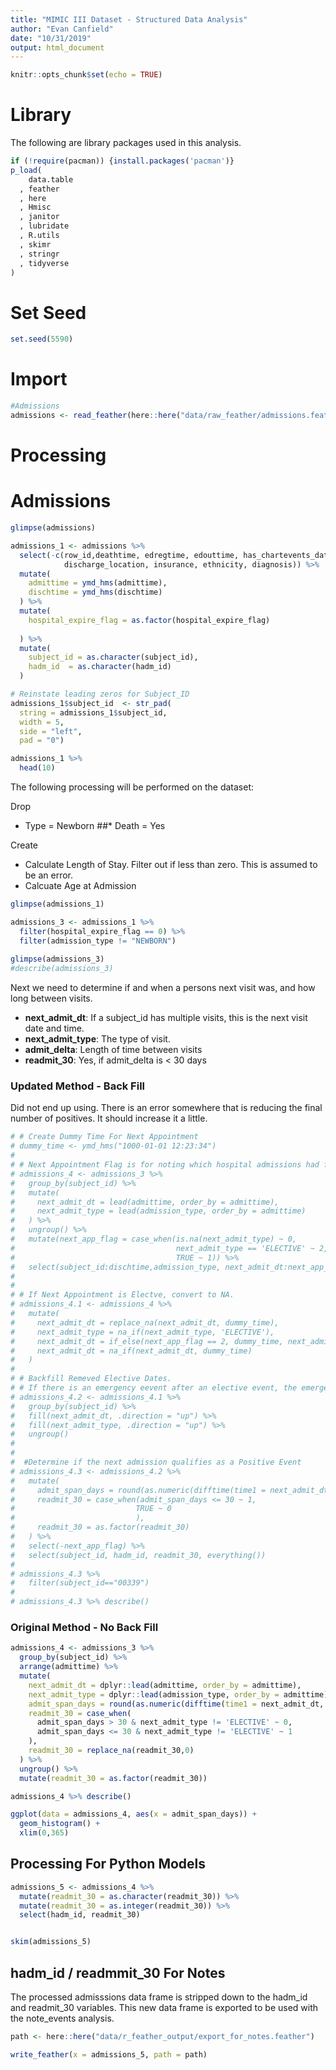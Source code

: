 ```yaml
---
title: "MIMIC III Dataset - Structured Data Analysis"
author: "Evan Canfield"
date: "10/31/2019"
output: html_document
---
```


```r
knitr::opts_chunk$set(echo = TRUE)
```

# Library
The following are library packages used in this analysis.
```r
if (!require(pacman)) {install.packages('pacman')} 
p_load(
    data.table
  , feather
  , here
  , Hmisc
  , janitor
  , lubridate
  , R.utils
  , skimr
  , stringr
  , tidyverse
)
```

# Set Seed
```r
set.seed(5590)
```


# Import
```r
#Admissions
admissions <- read_feather(here::here("data/raw_feather/admissions.feather"))
```

# Processing
# Admissions
```r
glimpse(admissions)
```


```r
admissions_1 <- admissions %>% 
  select(-c(row_id,deathtime, edregtime, edouttime, has_chartevents_data, language, religion, marital_status, admission_location,
            discharge_location, insurance, ethnicity, diagnosis)) %>% 
  mutate(
    admittime = ymd_hms(admittime),
    dischtime = ymd_hms(dischtime)
  ) %>% 
  mutate(
    hospital_expire_flag = as.factor(hospital_expire_flag)
    
  ) %>% 
  mutate(
    subject_id = as.character(subject_id),
    hadm_id  = as.character(hadm_id)
  )

# Reinstate leading zeros for Subject_ID
admissions_1$subject_id  <- str_pad(
  string = admissions_1$subject_id, 
  width = 5, 
  side = "left", 
  pad = "0")
```

```r
admissions_1 %>% 
  head(10) 
```

The following processing will be performed on the dataset:

Drop

* Type = Newborn
##* Death = Yes


Create

* Calculate Length of Stay. Filter out if less than zero. This is assumed to be an error.
* Calcuate Age at Admission


```r
glimpse(admissions_1)
```

```r
admissions_3 <- admissions_1 %>% 
  filter(hospital_expire_flag == 0) %>% 
  filter(admission_type != "NEWBORN") 
         
glimpse(admissions_3)
#describe(admissions_3)
```



Next we need to determine if and when a persons next visit was, and how long between visits.

* **next_admit_dt**: If a subject_id has multiple visits, this is the next visit date and time.
* **next_admit_type**: The type of visit.
* **admit_delta**: Length of time between visits
* **readmit_30**: Yes, if admit_delta is < 30 days

### Updated Method - Back Fill
Did not end up using. There is an error somewhere that is reducing the final number of positives. It should increase it a little.
```r
# # Create Dummy Time For Next Appointment
# dummy_time <- ymd_hms("1000-01-01 12:23:34")
# 
# # Next Appointment Flag is for noting which hospital admissions had follow up appointments, but were elective and replaced with NA
# admissions_4 <- admissions_3 %>% 
#   group_by(subject_id) %>% 
#   mutate(
#     next_admit_dt = lead(admittime, order_by = admittime),
#     next_admit_type = lead(admission_type, order_by = admittime)
#   ) %>% 
#   ungroup() %>% 
#   mutate(next_app_flag = case_when(is.na(next_admit_type) ~ 0,
#                                    next_admit_type == 'ELECTIVE' ~ 2,
#                                    TRUE ~ 1)) %>% 
#   select(subject_id:dischtime,admission_type, next_admit_dt:next_app_flag, everything())
# 
#   
# # If Next Appointment is Electve, convert to NA. 
# admissions_4.1 <- admissions_4 %>% 
#   mutate(
#     next_admit_dt = replace_na(next_admit_dt, dummy_time),
#     next_admit_type = na_if(next_admit_type, 'ELECTIVE'),
#     next_admit_dt = if_else(next_app_flag == 2, dummy_time, next_admit_dt),
#     next_admit_dt = na_if(next_admit_dt, dummy_time)
#   )
# 
# # Backfill Remeved Elective Dates.
# # If there is an emergency eevent after an elective event, the emergency time and type will fill that elective space.
# admissions_4.2 <- admissions_4.1 %>% 
#   group_by(subject_id) %>% 
#   fill(next_admit_dt, .direction = "up") %>% 
#   fill(next_admit_type, .direction = "up") %>% 
#   ungroup()
# 
# 
#  #Determine if the next admission qualifies as a Positive Event
# admissions_4.3 <- admissions_4.2 %>%
#   mutate(
#     admit_span_days = round(as.numeric(difftime(time1 = next_admit_dt, time2 = admittime, units = "days")),1),
#     readmit_30 = case_when(admit_span_days <= 30 ~ 1,
#                           TRUE ~ 0
#                           ),
#     readmit_30 = as.factor(readmit_30)
#   ) %>% 
#   select(-next_app_flag) %>% 
#   select(subject_id, hadm_id, readmit_30, everything())
#   
# admissions_4.3 %>% 
#   filter(subject_id=="00339")
# 
# admissions_4.3 %>% describe()

```

### Original Method - No Back Fill
```r
admissions_4 <- admissions_3 %>%
  group_by(subject_id) %>%
  arrange(admittime) %>%
  mutate(
    next_admit_dt = dplyr::lead(admittime, order_by = admittime),
    next_admit_type = dplyr::lead(admission_type, order_by = admittime),
    admit_span_days = round(as.numeric(difftime(time1 = next_admit_dt, time2 = dischtime, units = "days")),1),
    readmit_30 = case_when(
      admit_span_days > 30 & next_admit_type != 'ELECTIVE' ~ 0,
      admit_span_days <= 30 & next_admit_type != 'ELECTIVE' ~ 1
    ),
    readmit_30 = replace_na(readmit_30,0)
  ) %>%
  ungroup() %>%
  mutate(readmit_30 = as.factor(readmit_30))

admissions_4 %>% describe()
```

```r
ggplot(data = admissions_4, aes(x = admit_span_days)) +
  geom_histogram() +
  xlim(0,365)
```
 
## Processing For Python Models
```r
admissions_5 <- admissions_4 %>% 
  mutate(readmit_30 = as.character(readmit_30)) %>% 
  mutate(readmit_30 = as.integer(readmit_30)) %>% 
  select(hadm_id, readmit_30)


skim(admissions_5)
```

## hadm_id / readmmit_30 For Notes
The processed admisssions data frame is stripped down to the hadm_id and readmit_30 variables. This new data frame is exported to be used with the note_events analysis.
```r
path <- here::here("data/r_feather_output/export_for_notes.feather")

write_feather(x = admissions_5, path = path)
```
